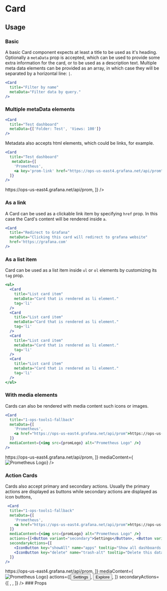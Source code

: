 
<Meta title="MDX/Card" component={Card}/>

# Card

## Usage

### Basic
A basic Card component expects at least a title to be used as it's heading. Optionally a `metaData` prop is accepted, which can be used to provide some extra information for the card, or to be used as a description text. Multiple meta data elements can be provided as an array, in which case they will be separated by a horizontal line: `|`.
```jsx
<Card
  title="Filter by name"
  metaData="Filter data by query."
/>
```
<Preview>
  <Card
    title="Filter by name"
    metaData="Filter data by query."
  />
</Preview>


### Multiple metaData elements

```jsx
<Card
  title="Test dashboard"
  metaData={['Folder: Test', 'Views: 100']}
/>
```

<Preview>
  <Card
    title="Test dashboard"
    metaData={['Folder: Test', 'Views: 100']}
  />
</Preview>

Metadata also accepts html elements, which could be links, for example.

```jsx
<Card
  title="Test dashboard"
   metaData={[
    'Prometheus',
    <a key='prom-link' href="https://ops-us-east4.grafana.net/api/prom">https://ops-us-east4.grafana.net/api/prom</a>,
  ]}
/>
```

<Preview>
  <Card
    title="Test dashboard"
    metaData={[
      'Prometheus',
      <a key='prom-link-2' href="https://ops-us-east4.grafana.net/api/prom">https://ops-us-east4.grafana.net/api/prom</a>,
    ]}
  />
</Preview>

### As a link
A Card can be used as a clickable link item by specifying `href` prop. In this case the Card's content will be rendered inside `a`.

```jsx
<Card
  title="Redirect to Grafana"
  metaData="Clicking this card will redirect to grafana website"
  href='https://grafana.com'
/>
```
<Preview>
  <Card
    title="Redirect to Grafana"
    metaData="Clicking this card will redirect to grafana website"
    href='https://grafana.com'
  />
</Preview>

### As a list item

Card can be used as a list item inside `ul` or `ol` elements by customizing its `tag` prop.

```jsx
<ul>
  <Card
    title="List card item"
    metaData="Card that is rendered as li element."
    tag='li'
  />
  <Card
    title="List card item"
    metaData="Card that is rendered as li element."
    tag='li'
  />
  <Card
    title="List card item"
    metaData="Card that is rendered as li element."
    tag='li'
  />
  <Card
    title="List card item"
    metaData="Card that is rendered as li element."
    tag='li'
  />
</ul>
```
<Preview>
  <ul style={{padding: '20px', maxWidth: '800px'}}>
    <Card
      key={1}
      title="List card item"
      metaData="Card that is rendered as li element."
      tag='li'
    />
    <Card
      key={2}
      title="List card item"
      metaData="Card that is rendered as li element."
      tag='li'
    />
    <Card
      key={3}
      title="List card item"
      metaData="Card that is rendered as li element."
      tag='li'
    />
    <Card
      key={4}
      title="List card item"
      metaData="Card that is rendered as li element."
      tag='li'
    />
  </ul>
</Preview>

### With media elements

Cards can also be rendered with media content such icons or images.

```jsx
<Card
  title="1-ops-tools1-fallback"
  metaData={[
    'Prometheus',
    <a href="https://ops-us-east4.grafana.net/api/prom">https://ops-us-east4.grafana.net/api/prom</a>,
  ]}
  mediaContent={<img src={promLogo} alt="Prometheus Logo" />}
/>
```

<Preview>
  <Card
    title="1-ops-tools1-fallback"
    metaData={[
      'Prometheus',
      <a key={'link'} href="https://ops-us-east4.grafana.net/api/prom">https://ops-us-east4.grafana.net/api/prom</a>,
    ]}
    mediaContent={<img src={promLogo} alt="Prometheus Logo" />}
  />
</Preview>

### Action Cards

Cards also accept primary and secondary actions. Usually the primary actions are displayed as buttons while secondary actions are displayed as icon buttons,

```jsx
 <Card
  title="1-ops-tools1-fallback"
  metaData={[
    'Prometheus',
    <a href="https://ops-us-east4.grafana.net/api/prom">https://ops-us-east4.grafana.net/api/prom</a>,
  ]}
  mediaContent={<img src={promLogo} alt="Prometheus Logo" />}
  actions={[<Button variant="secondary">Settings</Button>, <Button variant="secondary">Explore</Button>]}
  secondaryActions={[
    <IconButton key="showAll" name="apps" tooltip="Show all dashboards for this data source" />,
    <IconButton key="delete" name="trash-alt" tooltip="Delete this data source" />,
  ]}
/>
```

<Preview>
  <Card
    title="1-ops-tools1-fallback"
    metaData={[
      'Prometheus',
      <a key='prom-link-3' href="https://ops-us-east4.grafana.net/api/prom">https://ops-us-east4.grafana.net/api/prom</a>,
    ]}
    mediaContent={<img src={promLogo} alt="Prometheus Logo" />}
    actions={[<Button key="settings" variant="secondary">
        Settings
      </Button>,
      <Button key="explore" variant="secondary">
        Explore
      </Button>,
    ]}
    secondaryActions={[
      <IconButton key="showAll" name="apps" tooltip="Show all dashboards for this data source" />,
      <IconButton key="delete" name="trash-alt" tooltip="Delete this data source" />,
    ]}
  />
</Preview>
### Props
<Props of={Card}/>

